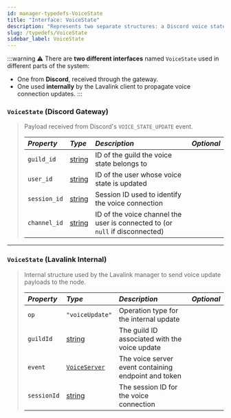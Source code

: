 ```yaml
---
id: manager-typedefs-VoiceState
title: "Interface: VoiceState"
description: "Represents two separate structures: a Discord voice state update and an internal Lavalink sync event."
slug: /typedefs/VoiceState
sidebar_label: VoiceState
---
```


:::warning
⚠️ There are **two different interfaces** named `VoiceState` used in different parts of the system:

- One from **Discord**, received through the gateway.
- One used **internally** by the Lavalink client to propagate voice connection updates.
:::

### `VoiceState` (Discord Gateway)

> Payload received from Discord's `VOICE_STATE_UPDATE` event.
> 
> | <i className="fa-solid fa-hashtag"/> Property | <i className="fa-solid fa-font"/> Type                               | <i className="fa-solid fa-list"/> Description                                           | <i className="fa-solid fa-flask"/> Optional |
> |:---------------------------------------------|:--------------------------------------------------------------------|:----------------------------------------------------------------------------------------|:--------------------------------------------:|
> | `guild_id`                                    | [string](https://developer.mozilla.org/en-US/docs/Web/JavaScript/Reference/Global_Objects/String)                                                           | ID of the guild the voice state belongs to                                              | <i className="fa-solid fa-xmark"/>           |
> | `user_id`                                     | [string](https://developer.mozilla.org/en-US/docs/Web/JavaScript/Reference/Global_Objects/String)                                                           | ID of the user whose voice state is updated                                             | <i className="fa-solid fa-xmark"/>           |
> | `session_id`                                  | [string](https://developer.mozilla.org/en-US/docs/Web/JavaScript/Reference/Global_Objects/String)                                                           | Session ID used to identify the voice connection                                        | <i className="fa-solid fa-xmark"/>           |
> | `channel_id`                                  | [string](https://developer.mozilla.org/en-US/docs/Web/JavaScript/Reference/Global_Objects/String)                                                           | ID of the voice channel the user is connected to (or `null` if disconnected)           | <i className="fa-solid fa-xmark"/>           |

---

### `VoiceState` (Lavalink Internal)

> Internal structure used by the Lavalink manager to send voice update payloads to the node.
> 
> | <i className="fa-solid fa-hashtag"/> Property | <i className="fa-solid fa-font"/> Type                               | <i className="fa-solid fa-list"/> Description                                           | <i className="fa-solid fa-flask"/> Optional |
> |:---------------------------------------------|:--------------------------------------------------------------------|:----------------------------------------------------------------------------------------|:--------------------------------------------:|
> | `op`                                          | `"voiceUpdate"`                                                    | Operation type for the internal update                                                  | <i className="fa-solid fa-xmark"/>           |
> | `guildId`                                     | [string](https://developer.mozilla.org/en-US/docs/Web/JavaScript/Reference/Global_Objects/String)                                                           | The guild ID associated with the voice update                                           | <i className="fa-solid fa-xmark"/>           |
> | `event`                                       | [`VoiceServer`](./VoiceServer.mdx)                                  | The voice server event containing endpoint and token                                    | <i className="fa-solid fa-xmark"/>           |
> | `sessionId`                                   | [string](https://developer.mozilla.org/en-US/docs/Web/JavaScript/Reference/Global_Objects/String)                                                           | The session ID for the voice connection                                                 | <i className="fa-solid fa-check"/>           |